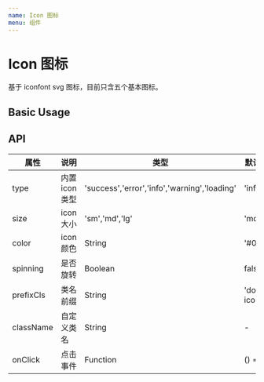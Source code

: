 ```yaml
---
name: Icon 图标
menu: 组件
---
```



# Icon 图标

基于 iconfont svg 图标，目前只含五个基本图标。

## Basic Usage

<Playground>
  <Icon type="loading" size="lg" color="skyblue" spinning />
</Playground>

## API

| 属性      | 说明           | 类型                                         | 默认值      |
| --------- | -------------- | -------------------------------------------- | ----------- |
| type      | 内置 icon 类型 | 'success','error','info','warning','loading' | 'info'      |
| size      | icon 大小      | 'sm','md','lg'                               | 'md'        |
| color     | icon 颜色      | String                                       | '#000'      |
| spinning  | 是否旋转       | Boolean                                      | false       |
| prefixCls | 类名前缀       | String                                       | 'dora-icon' |
| className | 自定义类名     | String                                       | -           |
| onClick   | 点击事件       | Function                                     | () => {}    |
